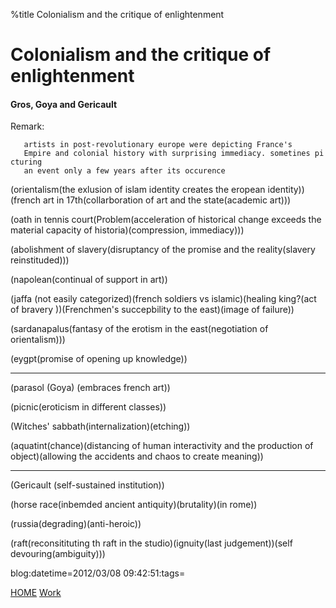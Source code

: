 %title Colonialism and the critique of enlightenment


=Colonialism and the critique of enlightenment=

====Gros, Goya and Gericault====

Remark:
    artists in post-revolutionary europe were depicting France's
    Empire and colonial history with surprising immediacy. sometines picturing
    an event only a few years after its occurence

(orientalism(the exlusion of islam identity creates the eropean identity))
(french art in 17th(collarboration of art and the state(academic art)))

(oath in tennis court(Problem(acceleration of historical change exceeds
the material capacity of historia)(compression, immediacy)))

(abolishment of slavery(disruptancy of the promise and the reality(slavery reinstituded)))

(napolean(continual of support in art))

(jaffa (not easily categorized)(french soldiers vs islamic)(healing king?(act of bravery
))(Frenchmen's succepbility to the east)(image of failure))

(sardanapalus(fantasy of the erotism in the east(negotiation of orientalism)))

(eygpt(promise of opening up knowledge))

----

(parasol (Goya) (embraces french art))

(picnic(eroticism in different classes))

(Witches' sabbath(internalization)(etching))

(aquatint(chance)(distancing of human interactivity and the production of object)(allowing
the accidents and chaos to create meaning))

----

(Gericault (self-sustained institution))

(horse race(inbemded ancient antiquity)(brutality)(in rome))

(russia(degrading)(anti-heroic))

(raft(reconsitituting th raft in the studio)(ignuity(last judgement))(self devouring(ambiguity)))

blog:datetime=2012/03/08 09:42:51:tags=

[[index|HOME]]   [[Work]]

